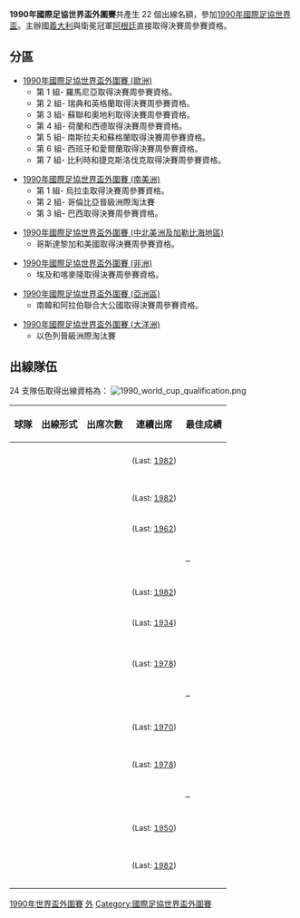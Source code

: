 {{NoteTA
|G1=足球
}}

'''1990年國際足協世界盃外圍賽'''共產生 22 個出線名額，參加[[1990年國際足協世界盃|1990年國際足協世界盃]]。主辦國[[義大利|義大利]]與衛冕冠軍[[阿根廷|阿根廷]]直接取得決賽周參賽資格。

== 分區 ==
*[[1990年國際足協世界盃外圍賽_(歐洲)|1990年國際足協世界盃外圍賽 (歐洲)]]
**第 1 組- 羅馬尼亞取得決賽周參賽資格。
**第 2 組- 瑞典和英格蘭取得決賽周參賽資格。
**第 3 組- 蘇聯和奧地利取得決賽周參賽資格。
**第 4 組- 荷蘭和西德取得決賽周參賽資格。
**第 5 組- 南斯拉夫和蘇格蘭取得決賽周參賽資格。
**第 6 組- 西班牙和愛爾蘭取得決賽周參賽資格。
**第 7 組- 比利時和捷克斯洛伐克取得決賽周參賽資格。

*[[1990年國際足協世界盃外圍賽_(南美洲)|1990年國際足協世界盃外圍賽 (南美洲)]]
**第 1 組- 烏拉圭取得決賽周參賽資格。
**第 2 組- 哥倫比亞晉級洲際淘汰賽
**第 3 組- 巴西取得決賽周參賽資格。

*[[1990年國際足協世界盃外圍賽_(中北美洲及加勒比海地區)|1990年國際足協世界盃外圍賽 (中北美洲及加勒比海地區)]]
**哥斯達黎加和美國取得決賽周參賽資格。

*[[1990年國際足協世界盃外圍賽_(非洲)|1990年國際足協世界盃外圍賽 (非洲)]]
**埃及和喀麥隆取得決賽周參賽資格。

*[[1990年國際足協世界盃外圍賽_(亞洲區)|1990年國際足協世界盃外圍賽 (亞洲區)]]
**南韓和阿拉伯聯合大公國取得決賽周參賽資格。

*[[1990年國際足協世界盃外圍賽_(大洋洲)|1990年國際足協世界盃外圍賽 (大洋洲)]]
**以色列晉級洲際淘汰賽

== 出線隊伍 ==
24 支隊伍取得出線資格為：
[[Image:1990_world_cup_qualification.png|thumb]]


{| class="wikitable sortable" style="text-align: left;"
|-
!球隊
!出線形式
!出席次數
!連續出席
!最佳成績
|-
|{{fb|ARG}}||{{sort|*Champions|Champions}}
|{{Sort|10|10}}||{{sort|051986|5}}|| {{Sort|02|'''冠軍''' ([[1978年世界盃足球賽|1978]], [[1986年世界盃足球賽|1986]])}}
|-
|{{fb|AUT}}||{{sort|UEFA 2|[[1990_FIFA_World_Cup_qualification_–_UEFA_Group_3|UEFA Group 3]] 亞軍}}
|{{Sort|06|6}}||{{sort|011982|1}} <small>(Last: [[1982年世界盃足球賽|1982]])</small>|| {{Sort|06|季軍 ([[1954年世界盃足球賽|1954]])}}
|-
|{{fb|BEL}}||{{sort|UEFA 1|[[1990_FIFA_World_Cup_qualification_–_UEFA_Group_7|UEFA Group 7]] Winners}}
|{{Sort|08|8}}||{{sort|031986|3}}|| {{Sort|08|殿軍 ([[1986年世界盃足球賽|1986]])}}
|-
|{{fb|BRA|1968}}||{{sort|CONMEBOL 1|[[1990_FIFA_World_Cup_qualification_(CONMEBOL)#Group_3|CONMEBOL Group]] Winners}}
|{{Sort|14|14}}||{{sort|141986|14}}|| {{Sort|01|'''冠軍''' ([[1958年世界盃足球賽|1958]], [[1962年世界盃足球賽|1962]], [[1970年世界盃足球賽|1970]])}}
|-
|{{fb|CMR}}||{{sort|CAF|[[1990_FIFA_World_Cup_qualification_(CAF)#Final_round|CAF Final Round]] Winners}}
|{{Sort|02|2}}||{{sort|011982|1}} <small>(Last: [[1982年世界盃足球賽|1982]])</small>|| {{Sort|12|小組賽 ([[1982年世界盃足球賽|1982]])}}
|-
|{{fb|COL}}||{{sort|CONMEBOL 3|[[1990_FIFA_World_Cup_qualification#Intercontinental_Play-off|CONMEBOL v OFC Play-off]] Winners}}
|{{Sort|02|2}}||{{sort|011962|1}} <small>(Last: [[1962年世界盃足球賽|1962]])</small>|| {{Sort|12|小組賽 ([[1962年世界盃足球賽|1962]])}}
|-
|{{fb|CRC}}||{{sort|CONCACAF 1|[[1989_CONCACAF_Championship|CONCACAF Championship]] Winners}}
|{{Sort|01|1}}||{{sort|01|1}} || –
|-
|{{fb|TCH}}||{{sort|UEFA|[[1990_FIFA_World_Cup_qualification_–_UEFA_Group_7|UEFA Group 7]] 亞軍}}
|{{Sort|08|8}}||{{sort|011982|1}} <small>(Last: [[1982年世界盃足球賽|1982]])</small>|| {{Sort|04|亞軍 ([[1934年世界盃足球賽|1934]], [[1962年世界盃足球賽|1962]])}}
|-
|{{fb|EGY}}||{{sort|CAF|[[1990_FIFA_World_Cup_qualification_(CAF)#Final_round|CAF Final Round]] Winners}}
|{{Sort|02|2}}||{{sort|011934|1}} <small>(Last: [[1934年世界盃足球賽|1934]])</small>|| {{Sort|13|第一輪 ([[1934年世界盃足球賽|1934]])}}
|-
|{{fb|ENG}}||{{sort|UEFA 2|[[1990_FIFA_World_Cup_qualification_–_UEFA_Group_2|UEFA Group 2]] 亞軍}}
|{{Sort|09|9}}||{{sort|031986|3}} || {{Sort|03|'''冠軍''' ([[1966年世界盃足球賽|1966]])}}
|-
|{{fb|ITA}}||{{sort|*Host|Hosts}}
|{{Sort|12|12}}||{{sort|081986|8}} || {{Sort|01|'''冠軍''' ([[1934年世界盃足球賽|1934]], [[1938年世界盃足球賽|1938]], [[1982年世界盃足球賽|1982]])}}
|-
|{{fb|KOR}}||{{sort|AFC 1|[[1990_FIFA_World_Cup_qualification_(AFC)#Final_round|AFC Final Round]] Winners}}
|{{Sort|03|3}}||{{sort|021986|2}} || {{Sort|11|小組賽 ([[1954年世界盃足球賽|1954]], [[1986年世界盃足球賽|1986]])}}
|-
|{{fb|NED}}||{{sort|UEFA 1|[[1990_FIFA_World_Cup_qualification_–_UEFA_Group_4|UEFA Group 4]] Winners}}
|{{Sort|05|5}}||{{sort|011978|1}} <small>(Last: [[1978年世界盃足球賽|1978]])</small>|| {{Sort|04|亞軍 ([[1974年世界盃足球賽|1974]], [[1978年世界盃足球賽|1978]])}}
|-
|{{fb|IRL}}||{{sort|UEFA 2|[[1990_FIFA_World_Cup_qualification_–_UEFA_Group_6|UEFA Group 6]] 亞軍}}
|{{Sort|01|1}}||{{sort|01|1}} || –
|-
|{{fb|ROU}}||{{sort|UEFA 1|[[1990_FIFA_World_Cup_qualification_–_UEFA_Group_1|UEFA Group 1]] Winners}}
|{{Sort|05|5}}||{{sort|011970|1}} <small>(Last: [[1970年世界盃足球賽|1970]])</small>|| {{Sort|10|小組賽 ([[1930年世界盃足球賽|1930]], [[1934年世界盃足球賽|1934]], [[1938年世界盃足球賽|1938]], [[1970年世界盃足球賽|1970]])}}
|-
|{{fb|SCO}}||{{sort|UEFA 2|[[1990_FIFA_World_Cup_qualification_–_UEFA_Group_5|UEFA Group 5]] 亞軍}}
|{{Sort|07|7}}||{{sort|051986|5}}|| {{Sort|09|小組賽 ([[1954年世界盃足球賽|1954]], [[1958年世界盃足球賽|1958]], [[1974年世界盃足球賽|1974]], [[1978年世界盃足球賽|1978]], [[1982年世界盃足球賽|1982]], [[1986年世界盃足球賽|1986]])}}
|-
|{{fb|ESP}}||{{sort|UEFA 1|[[1990_FIFA_World_Cup_qualification_–_UEFA_Group_6|UEFA Group 6]] Winners}}
|{{Sort|08|8}}||{{sort|041986|4}}|| {{Sort|08|殿軍 ([[1950年世界盃足球賽|1950]])}}
|-
|{{fb|SWE}}||{{sort|UEFA 1|[[1990_FIFA_World_Cup_qualification_–_UEFA_Group_2|UEFA Group 2]] Winners}}
|{{Sort|08|8}}||{{sort|011978|1}} <small>(Last: [[1978年世界盃足球賽|1978]])</small>|| {{Sort|05|亞軍 ([[1958年世界盃足球賽|1958]])}}
|-
|{{fb|UAE}}||{{sort|AFC 2|[[1990_FIFA_World_Cup_qualification_(AFC)#Final_round|AFC Final Round]] 亞軍}}
|{{Sort|01|1}}||{{sort|01|1}} || –
|-
|{{fb|USA}}||{{sort|CONCACAF 2|[[1989_CONCACAF_Championship|CONCACAF Championship]] 亞軍}}
|{{Sort|04|4}}||{{sort|011950|1}} <small>(Last: [[1950年世界盃足球賽|1950]])</small>|| {{Sort|06|季軍 ([[1930年世界盃足球賽|1930]])}}
|-
|{{fb|URU}}||{{sort|CONMEBOL 2|[[1990_FIFA_World_Cup_qualification_(CONMEBOL)#Group_1|CONMEBOL Group]] Winners}}
|{{Sort|09|9}}||{{sort|021986|2}}|| {{Sort|02|'''冠軍''' ([[1930年世界盃足球賽|1930]], [[1950年世界盃足球賽|1950]])}}
|-
|{{fb|URS}}||{{sort|UEFA 1|[[1990_FIFA_World_Cup_qualification_–_UEFA_Group_3|UEFA Group 3]] Winners}}
|{{Sort|07|7}}||{{sort|031986|3}}|| {{Sort|08|殿軍 ([[1966年世界盃足球賽|1966]])}}
|-
|{{fb|YUG}}||{{sort|UEFA 1|[[1990_FIFA_World_Cup_qualification_–_UEFA_Group_5|UEFA Group 5]] Winners}}
|{{Sort|08|8}}||{{sort|011982|1}} <small>(Last: [[1982年世界盃足球賽|1982]])</small>|| {{Sort|07|殿軍 ([[1930年世界盃足球賽|1930]], [[1962年世界盃足球賽|1962]])}}
|-
|{{fb|FRG}}||{{sort|UEFA 2|[[1990_FIFA_World_Cup_qualification_–_UEFA_Group_4|UEFA Group 4]]  亞軍}}
|{{Sort|12|12}}||{{sort|101986|10}}|| {{Sort|02|'''冠軍''' ([[1954年世界盃足球賽|1954]], [[1974年世界盃足球賽|1974]])}}
|-
|}

{{1990年世界盃外圍賽}}
{{1990年世界盃足球賽}}
{{國際足協世界盃}}

[[Category:1990年世界盃外圍賽|]]
[[Category:1990年世界盃足球賽|外]]
[[Category:國際足協世界盃外圍賽|Category:國際足協世界盃外圍賽]]